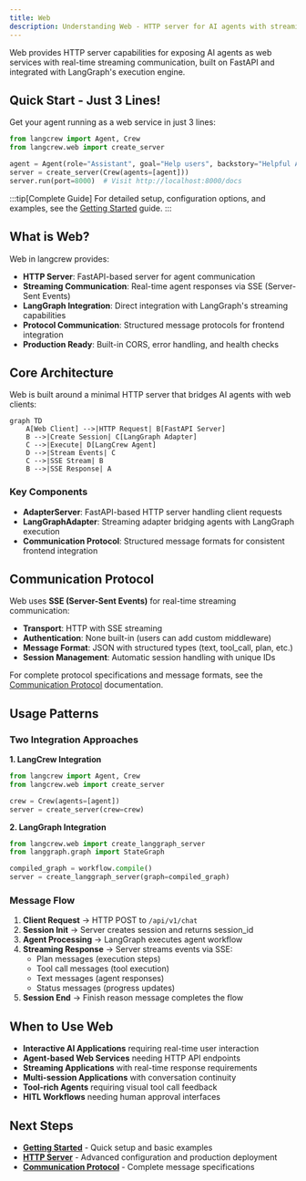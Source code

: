 ```yaml
---
title: Web
description: Understanding Web - HTTP server for AI agents with streaming support
---
```


Web provides HTTP server capabilities for exposing AI agents as web services with real-time streaming communication, built on FastAPI and integrated with LangGraph's execution engine.

## Quick Start - Just 3 Lines!

Get your agent running as a web service in just 3 lines:

```python
from langcrew import Agent, Crew
from langcrew.web import create_server

agent = Agent(role="Assistant", goal="Help users", backstory="Helpful AI")
server = create_server(Crew(agents=[agent]))
server.run(port=8000)  # Visit http://localhost:8000/docs
```

:::tip[Complete Guide]
For detailed setup, configuration options, and examples, see the [Getting Started](/guides/web/getting-started) guide.
:::

## What is Web?

Web in langcrew provides:
- **HTTP Server**: FastAPI-based server for agent communication
- **Streaming Communication**: Real-time agent responses via SSE (Server-Sent Events)
- **LangGraph Integration**: Direct integration with LangGraph's streaming capabilities
- **Protocol Communication**: Structured message protocols for frontend integration
- **Production Ready**: Built-in CORS, error handling, and health checks

## Core Architecture

Web is built around a minimal HTTP server that bridges AI agents with web clients:

```mermaid
graph TD
    A[Web Client] -->|HTTP Request| B[FastAPI Server]
    B -->|Create Session| C[LangGraph Adapter]
    C -->|Execute| D[LangCrew Agent]
    D -->|Stream Events| C
    C -->|SSE Stream| B
    B -->|SSE Response| A
```

### Key Components

- **AdapterServer**: FastAPI-based HTTP server handling client requests
- **LangGraphAdapter**: Streaming adapter bridging agents with LangGraph execution
- **Communication Protocol**: Structured message formats for consistent frontend integration

## Communication Protocol

Web uses **SSE (Server-Sent Events)** for real-time streaming communication:

- **Transport**: HTTP with SSE streaming
- **Authentication**: None built-in (users can add custom middleware)
- **Message Format**: JSON with structured types (text, tool_call, plan, etc.)
- **Session Management**: Automatic session handling with unique IDs

For complete protocol specifications and message formats, see the [Communication Protocol](/guides/web/protocol) documentation.

## Usage Patterns

### Two Integration Approaches

**1. LangCrew Integration**
```python
from langcrew import Agent, Crew
from langcrew.web import create_server

crew = Crew(agents=[agent])
server = create_server(crew=crew)
```

**2. LangGraph Integration**  
```python
from langcrew.web import create_langgraph_server
from langgraph.graph import StateGraph

compiled_graph = workflow.compile()
server = create_langgraph_server(graph=compiled_graph)
```

### Message Flow

1. **Client Request** → HTTP POST to `/api/v1/chat`
2. **Session Init** → Server creates session and returns session_id
3. **Agent Processing** → LangGraph executes agent workflow
4. **Streaming Response** → Server streams events via SSE:
   - Plan messages (execution steps)
   - Tool call messages (tool execution)
   - Text messages (agent responses)
   - Status messages (progress updates)
5. **Session End** → Finish reason message completes the flow

## When to Use Web

- **Interactive AI Applications** requiring real-time user interaction
- **Agent-based Web Services** needing HTTP API endpoints
- **Streaming Applications** with real-time response requirements
- **Multi-session Applications** with conversation continuity
- **Tool-rich Agents** requiring visual tool call feedback
- **HITL Workflows** needing human approval interfaces

## Next Steps

- **[Getting Started](/guides/web/getting-started)** - Quick setup and basic examples
- **[HTTP Server](/guides/web/http-server)** - Advanced configuration and production deployment
- **[Communication Protocol](/guides/web/protocol)** - Complete message specifications